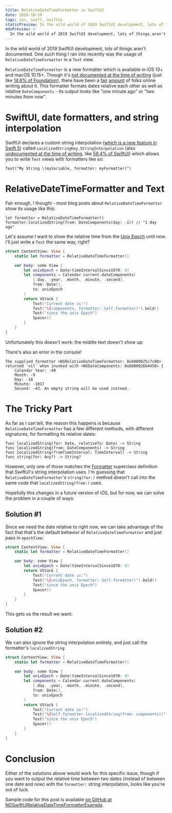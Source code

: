 ```yaml
---
title: RelativeDateTimeFormatter in SwiftUI
date: 2019-10-19
tags: ios, swift, swiftui
staticPreview: In the wild world of 2019 SwiftUI development, lots of things aren't documented. One such thing I ran into recently was the usage of RelativeDateTimeFormatter in a Text view...
mdxPreview: >
  In the wild world of 2019 SwiftUI development, lots of things aren't documented. One such thing I ran into recently was the usage of `RelativeDateTimeFormatter` in a `Text` view...
---
```


In the wild world of 2019 SwiftUI development, lots of things aren't documented. One such thing I ran into recently was the usage of `RelativeDateTimeFormatter` in a `Text` view.

`RelativeDateTimeFormatter` is a new formatter which is available in iOS 13+ and macOS 10.15+. Though it's [not documented at the time of writing](https://developer.apple.com/documentation/foundation/relativedatetimeformatter) (just like [14.6% of Foundation](https://nooverviewavailable.com/foundation/)), there have been a [fair](https://nshipster.com/formatter/#relativedatetimeformatter) [amount](https://david.y4ng.fr/relativedatetimeformatter-and-listformatter/) of folks online writing about it. This formatter formats dates relative each other as well as relative `DateComponents` - its output looks like "one minute ago" or "two minutes from now".

# SwiftUI, date formatters, and string interpolation
SwiftUI declares a custom string interpolation ([which is a new feature in Swift 5](https://www.hackingwithswift.com/articles/163/how-to-use-custom-string-interpolation-in-swift)) called `LocalizedStringKey.StringInterpolation` (also [undocumented at the time of writing](https://developer.apple.com/documentation/swiftui/localizedstringkey/stringinterpolation), like [59.4% of SwiftUI](https://nooverviewavailable.com/swiftui/)) which allows you to write `Text` views with formatters like so:

```
Text("My String \(myVariable, formatter: myFormatter)")
```

# RelativeDateTimeFormatter and Text
Fair enough, I thought - most blog posts about `RelativeDateTimeFormatter` show its usage like this:

```
let formatter = RelativeDateTimeFormatter()
formatter.localizedString(from: DateComponents(day: -1)) // "1 day ago"
```

Let's assume I want to show the relative time from the [Unix Epoch](https://en.wikipedia.org/wiki/Unix_time) until now. I'll just write a `Text` the same way, right?

```swift
struct ContentView: View {
    static let formatter = RelativeDateTimeFormatter()

    var body: some View {
        let unixEpoch = Date(timeIntervalSince1970: 0)
        let components = Calendar.current.dateComponents(
            [.day, .year, .month, .minute, .second],
            from: Date(),
            to: unixEpoch
        )
        return VStack {
            Text("Current date is:")
            Text("\(components, formatter: Self.formatter)").bold()
            Text("since the unix Epoch")
            Spacer()
        }
    }
}
```

Unfortunately this doesn't work: the middle text doesn't show up:

<CaptionedImage filename="relativedatetime-1.png" alt="Screenshot of the app showing no content in the second Text view" caption="Interesting" />

There's also an error in the console!

```
The supplied formatter <NSRelativeDateTimeFormatter: 0x6000025c7c00>
returned `nil` when invoked with <NSDateComponents: 0x6000026b4450> {
    Calendar Year: -49
    Month: -9
    Day: -18
    Minute: -1017
    Second: -43. An empty string will be used instead.
```

# The Tricky Part
As far as I can tell, the reason this happens is because `RelativeDateTimeFormatter` has a few different methods, with different signatures, for formatting its relative dates:

```
func localizedString(for: Date, relativeTo: Date) -> String
func localizedString(from: DateComponents) -> String
func localizedString(fromTimeInterval: TimeInterval) -> String
func string(for: Any?) -> String?
```

However, only one of those matches the [Formatter](https://developer.apple.com/documentation/foundation/formatter) superclass definition that SwiftUI's string interpolation uses. I'm guessing that `RelativeDateTimeFormatter`'s `string(for:)` method doesn't call into the same code that `localizedString(from:)` uses.

Hopefully this changes in a future version of iOS, but for now, we can solve the problem in a couple of ways: 

## Solution #1
Since we need the date relative to right now, we can take advantage of the fact that that's the default behavior of `RelativeDateTimeFormatter` and just pass in `epochTime`:

```swift
struct ContentView: View {
    static let formatter = RelativeDateTimeFormatter()

    var body: some View {
        let unixEpoch = Date(timeIntervalSince1970: 0)
        return VStack {
            Text("Current date is:")
            Text("\(unixEpoch, formatter: Self.formatter)").bold()
            Text("since the unix Epoch")
            Spacer()
        }
    }
}
```

This gets us the result we want:

<CaptionedImage filename="relativedatetime-2.png" alt="Screenshot of the app showing the correct relative time" caption="Note: if you want minutes, seconds, etc, set the formatter's dateTimeStyle and unitStyle" />

## Solution #2
We can also ignore the string interpolation entirely, and just call the formatter's `localizedString`:

```swift
struct ContentView: View {
    static let formatter = RelativeDateTimeFormatter()

    var body: some View {
        let unixEpoch = Date(timeIntervalSince1970: 0)
        let components = Calendar.current.dateComponents(
            [.day, .year, .month, .minute, .second],
            from: Date(),
            to: unixEpoch
        )
        return VStack {
            Text("Current date is:")
            Text("\(Self.formatter.localizedString(from: components))").bold()
            Text("since the unix Epoch")
            Spacer()
        }
    }
}
```

<CaptionedImage filename="relativedatetime-2.png" alt="Screenshot of the app showing the correct relative time" caption="🎉" />

# Conclusion
Either of the solutions above would work for this specific issue, though if you want to output the relative time between two dates (instead of between one date and now) with the `formatter:` string interpolation, looks like you're out of luck.

Sample code for this post is available [on GitHub at NGSwiftUIRelativeDateTimeFormatterExample](https://github.com/noahsark769/NGSwiftUIRelativeDateTimeFormatterExample).